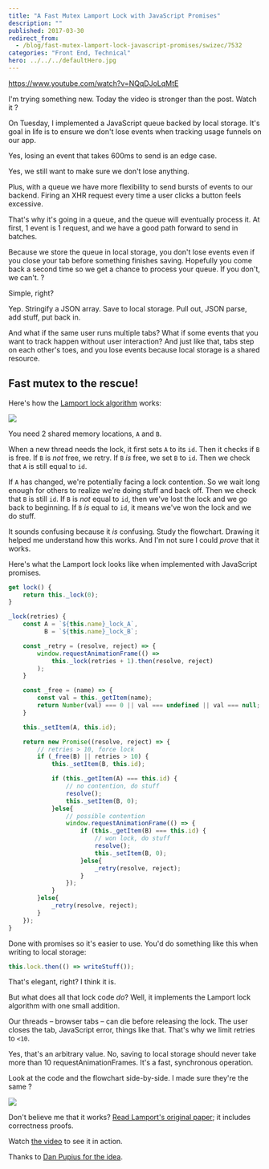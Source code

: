 ```yaml
---
title: "A Fast Mutex Lamport Lock with JavaScript Promises"
description: ""
published: 2017-03-30
redirect_from:
  - /blog/fast-mutex-lamport-lock-javascript-promises/swizec/7532
categories: "Front End, Technical"
hero: ../../../defaultHero.jpg
---
```


https://www.youtube.com/watch?v=NQqDJoLqMtE

I'm trying something new. Today the video is stronger than the post. Watch it ?

On Tuesday, I implemented a JavaScript queue backed by local storage. It's goal in life is to ensure we don't lose events when tracking usage funnels on our app.

Yes, losing an event that takes 600ms to send is an edge case.

Yes, we still want to make sure we don't lose anything.

Plus, with a queue we have more flexibility to send bursts of events to our backend. Firing an XHR request every time a user clicks a button feels excessive.

That's why it's going in a queue, and the queue will eventually process it. At first, 1 event is 1 request, and we have a good path forward to send in batches.

Because we store the queue in local storage, you don't lose events even if you close your tab before something finishes saving. Hopefully you come back a second time so we get a chance to process your queue. If you don't, we can't. ?

Simple, right?

Yep. Stringify a JSON array. Save to local storage. Pull out, JSON parse, add stuff, put back in.

And what if the same user runs multiple tabs? What if some events that you want to track happen without user interaction? And just like that, tabs step on each other's toes, and you lose events because local storage is a shared resource.

## Fast mutex to the rescue!

Here's how the [Lamport lock algorithm](http://www.cs.rochester.edu/research/synchronization/pseudocode/fastlock.html) works:

![](https://swizec.com/wp-content/uploads/2017/03/algorithm-pic.png)

You need 2 shared memory locations, `A` and `B`.

When a new thread needs the lock, it first sets `A` to its `id`. Then it checks if `B` is free. If `B` is _not_ free, we retry. If `B` _is_ free, we set `B` to `id`. Then we check that `A` is still equal to `id`.

If `A` has changed, we're potentially facing a lock contention. So we wait long enough for others to realize we're doing stuff and back off. Then we check that `B` is still `id`. If `B` is _not_ equal to `id`, then we've lost the lock and we go back to beginning. If `B` _is_ equal to `id`, it means we've won the lock and we do stuff.

It sounds confusing because it _is_ confusing. Study the flowchart. Drawing it helped me understand how this works. And I'm not sure I could _prove_ that it works.

Here's what the Lamport lock looks like when implemented with JavaScript promises.

```javascript
get lock() {
    return this._lock(0);
}

_lock(retries) {
    const A = `${this.name}_lock_A`,
          B = `${this.name}_lock_B`;

    const _retry = (resolve, reject) => {
        window.requestAnimationFrame(() =>
            this._lock(retries + 1).then(resolve, reject)
        );
    }

    const _free = (name) => {
        const val = this._getItem(name);
        return Number(val) === 0 || val === undefined || val === null;
    }

    this._setItem(A, this.id);

    return new Promise((resolve, reject) => {
        // retries > 10, force lock
        if (_free(B) || retries > 10) {
            this._setItem(B, this.id);

            if (this._getItem(A) === this.id) {
                // no contention, do stuff
                resolve();
                this._setItem(B, 0);
            }else{
                // possible contention
                window.requestAnimationFrame(() => {
                    if (this._getItem(B) === this.id) {
                        // won lock, do stuff
                        resolve();
                        this._setItem(B, 0);
                    }else{
                        _retry(resolve, reject);
                    }
                });
            }
        }else{
            _retry(resolve, reject);
        }
    });
}
```

Done with promises so it's easier to use. You'd do something like this when writing to local storage:

```javascript
this.lock.then(() => writeStuff());
```

That's elegant, right? I think it is.

But what does all that lock code _do_? Well, it implements the Lamport lock algorithm with one small addition.

Our threads – browser tabs – can die before releasing the lock. The user closes the tab, JavaScript error, things like that. That's why we limit retries to `<10`.

Yes, that's an arbitrary value. No, saving to local storage should never take more than 10 requestAnimationFrames. It's a fast, synchronous operation.

Look at the code and the flowchart side-by-side. I made sure they're the same ?

![](https://swizec.com/wp-content/uploads/2017/03/together-screenshot.png)

Don't believe me that it works? [Read Lamport's original paper](https://www.microsoft.com/en-us/research/publication/fast-mutual-exclusion-algorithm/?from=http://research.microsoft.com/en-us/um/people/lamport/pubs/fast-mutex.pdf); it includes correctness proofs.

Watch [the video](https://youtu.be/NQqDJoLqMtE) to see it in action.

Thanks to [Dan Pupius for the idea](https://medium.engineering/wait-dont-touch-that-a211832adc3a).

